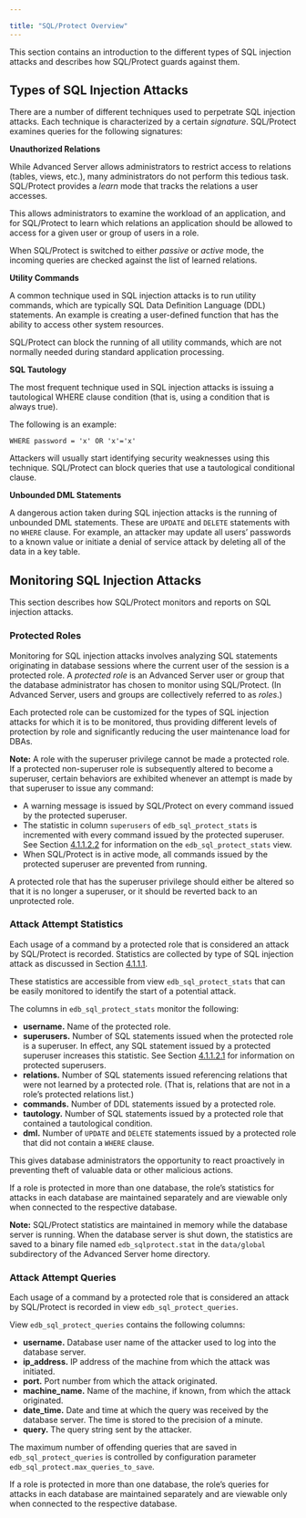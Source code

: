 ---

title: "SQL/Protect Overview"
---

<div id="sql_protect_overview" class="registered_link"></div>

This section contains an introduction to the different types of SQL injection attacks and describes how SQL/Protect guards against them.

## Types of SQL Injection Attacks

There are a number of different techniques used to perpetrate SQL injection attacks. Each technique is characterized by a certain *signature*. SQL/Protect examines queries for the following signatures:

**Unauthorized Relations**

While Advanced Server allows administrators to restrict access to relations (tables, views, etc.), many administrators do not perform this tedious task. SQL/Protect provides a *learn* mode that tracks the relations a user accesses.

This allows administrators to examine the workload of an application, and for SQL/Protect to learn which relations an application should be allowed to access for a given user or group of users in a role.

When SQL/Protect is switched to either *passive* or *active* mode, the incoming queries are checked against the list of learned relations.

**Utility Commands**

A common technique used in SQL injection attacks is to run utility commands, which are typically SQL Data Definition Language (DDL) statements. An example is creating a user-defined function that has the ability to access other system resources.

SQL/Protect can block the running of all utility commands, which are not normally needed during standard application processing.

**SQL Tautology**

The most frequent technique used in SQL injection attacks is issuing a tautological WHERE clause condition (that is, using a condition that is always true).

The following is an example:

```
WHERE password = 'x' OR 'x'='x'
```

Attackers will usually start identifying security weaknesses using this technique. SQL/Protect can block queries that use a tautological conditional clause.

**Unbounded DML Statements**

A dangerous action taken during SQL injection attacks is the running of unbounded DML statements. These are `UPDATE` and `DELETE` statements with no `WHERE` clause. For example, an attacker may update all users’ passwords to a known value or initiate a denial of service attack by deleting all of the data in a key table.

## Monitoring SQL Injection Attacks

This section describes how SQL/Protect monitors and reports on SQL injection attacks.

### Protected Roles

Monitoring for SQL injection attacks involves analyzing SQL statements originating in database sessions where the current user of the session is a protected role. A *protected role* is an Advanced Server user or group that the database administrator has chosen to monitor using SQL/Protect. (In Advanced Server, users and groups are collectively referred to as *roles*.)

Each protected role can be customized for the types of SQL injection attacks for which it is to be monitored, thus providing different levels of protection by role and significantly reducing the user maintenance load for DBAs.

**Note:** A role with the superuser privilege cannot be made a protected role. If a protected non-superuser role is subsequently altered to become a superuser, certain behaviors are exhibited whenever an attempt is made by that superuser to issue any command:

- A warning message is issued by SQL/Protect on every command issued by the protected superuser.
- The statistic in column `superusers` of `edb_sql_protect_stats` is incremented with every command issued by the protected superuser. See Section [4.1.1.2.2](https://www.enterprisedb.com/edb-docs/d/edb-postgres-advanced-server/user-guides/user-guide/11/EDB_Postgres_Advanced_Server_Guide.1.049.html#pID0E0QGD0HA) for information on the `edb_sql_protect_stats` view.
- When SQL/Protect is in active mode, all commands issued by the protected superuser are prevented from running.

A protected role that has the superuser privilege should either be altered so that it is no longer a superuser, or it should be reverted back to an unprotected role.

### Attack Attempt Statistics

Each usage of a command by a protected role that is considered an attack by SQL/Protect is recorded. Statistics are collected by type of SQL injection attack as discussed in Section [4.1.1.1](https://www.enterprisedb.com/edb-docs/d/edb-postgres-advanced-server/user-guides/user-guide/11/EDB_Postgres_Advanced_Server_Guide.1.049.html#pID0E0KHD0HA).

These statistics are accessible from view `edb_sql_protect_stats` that can be easily monitored to identify the start of a potential attack.

The columns in `edb_sql_protect_stats` monitor the following:

- **username.** Name of the protected role.
- **superusers.** Number of SQL statements issued when the protected role is a superuser. In effect, any SQL statement issued by a protected superuser increases this statistic. See Section [4.1.1.2.1](https://www.enterprisedb.com/edb-docs/d/edb-postgres-advanced-server/user-guides/user-guide/11/EDB_Postgres_Advanced_Server_Guide.1.049.html#pID0E0YGD0HA) for information on protected superusers.
- **relations.** Number of SQL statements issued referencing relations that were not learned by a protected role. (That is, relations that are not in a role’s protected relations list.)
- **commands.** Number of DDL statements issued by a protected role.
- **tautology.** Number of SQL statements issued by a protected role that contained a tautological condition.
- **dml.** Number of `UPDATE` and `DELETE` statements issued by a protected role that did not contain a `WHERE` clause.

This gives database administrators the opportunity to react proactively in preventing theft of valuable data or other malicious actions.

If a role is protected in more than one database, the role’s statistics for attacks in each database are maintained separately and are viewable only when connected to the respective database.

**Note:** SQL/Protect statistics are maintained in memory while the database server is running. When the database server is shut down, the statistics are saved to a binary file named `edb_sqlprotect.stat` in the `data/global` subdirectory of the Advanced Server home directory.

### Attack Attempt Queries

Each usage of a command by a protected role that is considered an attack by SQL/Protect is recorded in view `edb_sql_protect_queries`.

View `edb_sql_protect_queries` contains the following columns:

- **username.** Database user name of the attacker used to log into the database server.
- **ip_address.** IP address of the machine from which the attack was initiated.
- **port.** Port number from which the attack originated.
- **machine_name.** Name of the machine, if known, from which the attack originated.
- **date_time.** Date and time at which the query was received by the database server. The time is stored to the precision of a minute.
- **query.** The query string sent by the attacker.

The maximum number of offending queries that are saved in `edb_sql_protect_queries` is controlled by configuration parameter `edb_sql_protect.max_queries_to_save`.

If a role is protected in more than one database, the role’s queries for attacks in each database are maintained separately and are viewable only when connected to the respective database.